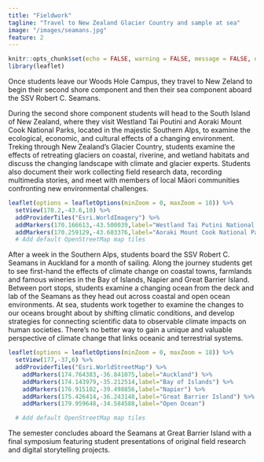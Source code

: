 ```yaml
---
title: "Fieldwork"
tagline: "Travel to New Zealand Glacier Country and sample at sea"
image: "/images/seamans.jpg"
feature: 2
---
```


```r
knitr::opts_chunk$set(echo = FALSE, warning = FALSE, message = FALSE, error = FALSE)
library(leaflet)
```

Once students leave our Woods Hole Campus, they travel to New Zeland to begin their second shore component and then their sea component aboard the SSV Robert C. Seamans.

During the second shore component students will head to the South Island of New Zealand, where they visit Westland Tai Poutini and Aoraki Mount Cook National Parks, located in the majestic Southern Alps, to examine the ecological, economic, and cultural effects of a changing environment. Treking through New Zealand’s Glacier Country, students examine the effects of retreating glaciers on coastal, riverine, and wetland habitats and discuss the changing landscape with climate and glacier experts. Students also document their work collecting field research data, recording multimedia stories, and meet with members of local Māori communities confronting new environmental challenges.



```r
leaflet(options = leafletOptions(minZoom = 0, maxZoom = 18)) %>%
  setView(170.2,-43.6,10) %>%
  addProviderTiles("Esri.WorldImagery") %>%
  addMarkers(170.166613,-43.500039,label="Westland Tai Putini National Park") %>%
  addMarkers(170.259129,-43.603376,label="Aoraki Mount Cook National Park")
  # Add default OpenStreetMap map tiles
```


After a week in the Southern Alps, students board the SSV Robert C. Seamans in Auckland for a month of sailing. Along the journey students get to see first-hand the effects of climate change on coastal towns, farmlands and famous wineries in the Bay of Islands, Napier and Great Barrier Island. Between port stops, students examine a changing ocean from the deck and lab of the Seamans as they head out across coastal and open ocean environments. At sea, students work together to examine the changes to our oceans brought about by shifting climatic conditions, and develop strategies for connecting scientific data to observable climate impacts on human societies. There's no better way to gain a unique and valuable perspective of climate change that links oceanic and terrestrial systems.

```r
leaflet(options = leafletOptions(minZoom = 0, maxZoom = 18)) %>%
  setView(177,-37,6) %>%
  addProviderTiles("Esri.WorldStreetMap") %>%
    addMarkers(174.764383,-36.841075,label="Auckland") %>%
    addMarkers(174.143979,-35.212514,label="Bay of Islands") %>%
    addMarkers(176.915102,-39.498856,label="Napier") %>%
    addMarkers(175.426414,-36.243148,label="Great Barrier Island") %>%
    addMarkers(179.959648,-34.584588,label="Open Ocean")

  # Add default OpenStreetMap map tiles
```


The semester concludes aboard the Seamans at Great Barrier Island with a final symposium featuring student presentations of original field research and digital storytelling projects.